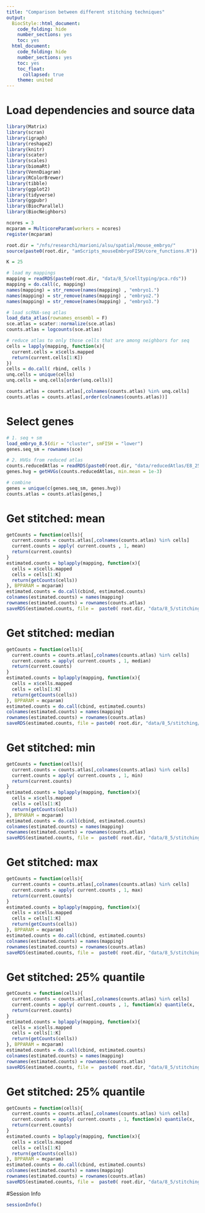 ```yaml
---
title: "Comparison between different stitching techniques"
output:
  BiocStyle::html_document:
    code_folding: hide
    number_sections: yes
    toc: yes  
  html_document:
    code_folding: hide
    number_sections: yes
    toc: yes
    toc_float:
      collapsed: true
    theme: united
---
```


# Load dependencies and source data

```r

library(Matrix)
library(scran)
library(igraph)
library(reshape2)
library(knitr)
library(scater)
library(scales)
library(biomaRt)
library(VennDiagram)
library(RColorBrewer)
library(tibble)
library(ggplot2)
library(tidyverse)
library(ggpubr)
library(BiocParallel)
library(BiocNeighbors)

ncores = 3
mcparam = MulticoreParam(workers = ncores)
register(mcparam)

root.dir = "/nfs/research1/marioni/alsu/spatial/mouse_embryo/"
source(paste0(root.dir, "amScripts_mouseEmbryoFISH/core_functions.R"))

K = 25

# load my mappings
mapping = readRDS(paste0(root.dir, "data/8_5/celltyping/pca.rds"))
mapping = do.call(c, mapping)
names(mapping) = str_remove(names(mapping) , "embryo1.")
names(mapping) = str_remove(names(mapping) , "embryo2.")
names(mapping) = str_remove(names(mapping) , "embryo3.")

# load scRNA-seq atlas
load_data_atlas(rownames_ensembl = F)
sce.atlas = scater::normalize(sce.atlas)
counts.atlas = logcounts(sce.atlas) 

# reduce atlas to only those cells that are among neighbors for seq
cells = lapply(mapping, function(x){
  current.cells = x$cells.mapped
  return(current.cells[1:K])
})
cells = do.call( rbind, cells )
unq.cells = unique(cells)
unq.cells = unq.cells[order(unq.cells)]

counts.atlas = counts.atlas[,colnames(counts.atlas) %in% unq.cells]
counts.atlas = counts.atlas[,order(colnames(counts.atlas))]

```

# Select genes

```r

# 1. seq + sm
load_embryo_8.5(dir = "cluster", smFISH = "lower")
genes.seq_sm = rownames(sce)

# 2. HVGs from reduced atlas
counts.reducedAtlas = readRDS(paste0(root.dir, "data/reducedAtlas/E8_25__E8_5/counts.rds"))
genes.hvg = getHVGs(counts.reducedAtlas, min.mean = 1e-3)

# combine
genes = unique(c(genes.seq_sm, genes.hvg))
counts.atlas = counts.atlas[genes,]


```

# Get stitched: mean

```r

getCounts = function(cells){
  current.counts = counts.atlas[,colnames(counts.atlas) %in% cells]
  current.counts = apply( current.counts , 1, mean)
  return(current.counts)
}
estimated.counts = bplapply(mapping, function(x){
  cells = x$cells.mapped
  cells = cells[1:K]
  return(getCounts(cells)) 
}, BPPARAM = mcparam) 
estimated.counts = do.call(cbind, estimated.counts)
colnames(estimated.counts) = names(mapping)
rownames(estimated.counts) = rownames(counts.atlas)
saveRDS(estimated.counts, file =  paste0( root.dir, "data/8_5/stitching/compareMetrics/nn_", K, "__mean.rds"))

```

# Get stitched: median

```r

getCounts = function(cells){
  current.counts = counts.atlas[,colnames(counts.atlas) %in% cells]
  current.counts = apply( current.counts , 1, median)
  return(current.counts)
}
estimated.counts = bplapply(mapping, function(x){
  cells = x$cells.mapped
  cells = cells[1:K]
  return(getCounts(cells)) 
}, BPPARAM = mcparam) 
estimated.counts = do.call(cbind, estimated.counts)
colnames(estimated.counts) = names(mapping)
rownames(estimated.counts) = rownames(counts.atlas)
saveRDS(estimated.counts, file = paste0( root.dir, "data/8_5/stitching/compareMetrics/nn_", K, "__median.rds"))

```

# Get stitched: min

```r

getCounts = function(cells){
  current.counts = counts.atlas[,colnames(counts.atlas) %in% cells]
  current.counts = apply( current.counts , 1, min)
  return(current.counts)
}
estimated.counts = bplapply(mapping, function(x){
  cells = x$cells.mapped
  cells = cells[1:K]
  return(getCounts(cells)) 
}, BPPARAM = mcparam) 
estimated.counts = do.call(cbind, estimated.counts)
colnames(estimated.counts) = names(mapping)
rownames(estimated.counts) = rownames(counts.atlas)
saveRDS(estimated.counts, file =  paste0( root.dir, "data/8_5/stitching/compareMetrics/nn_", K, "__min.rds"))

```

# Get stitched: max

```r

getCounts = function(cells){
  current.counts = counts.atlas[,colnames(counts.atlas) %in% cells]
  current.counts = apply( current.counts , 1, max)
  return(current.counts)
}
estimated.counts = bplapply(mapping, function(x){
  cells = x$cells.mapped
  cells = cells[1:K]
  return(getCounts(cells)) 
}, BPPARAM = mcparam) 
estimated.counts = do.call(cbind, estimated.counts)
colnames(estimated.counts) = names(mapping)
rownames(estimated.counts) = rownames(counts.atlas)
saveRDS(estimated.counts, file =  paste0( root.dir, "data/8_5/stitching/compareMetrics/nn_", K, "__max.rds"))

```

# Get stitched: 25% quantile 

```r

getCounts = function(cells){
  current.counts = counts.atlas[,colnames(counts.atlas) %in% cells]
  current.counts = apply( current.counts , 1, function(x) quantile(x, .25) )
  return(current.counts)
}
estimated.counts = bplapply(mapping, function(x){
  cells = x$cells.mapped
  cells = cells[1:K]
  return(getCounts(cells)) 
}, BPPARAM = mcparam) 
estimated.counts = do.call(cbind, estimated.counts)
colnames(estimated.counts) = names(mapping)
rownames(estimated.counts) = rownames(counts.atlas)
saveRDS(estimated.counts, file =  paste0( root.dir, "data/8_5/stitching/compareMetrics/nn_", K, "__q25.rds"))

```

# Get stitched: 25% quantile 

```r

getCounts = function(cells){
  current.counts = counts.atlas[,colnames(counts.atlas) %in% cells]
  current.counts = apply( current.counts , 1, function(x) quantile(x, .75) )
  return(current.counts)
}
estimated.counts = bplapply(mapping, function(x){
  cells = x$cells.mapped
  cells = cells[1:K]
  return(getCounts(cells)) 
}, BPPARAM = mcparam) 
estimated.counts = do.call(cbind, estimated.counts)
colnames(estimated.counts) = names(mapping)
rownames(estimated.counts) = rownames(counts.atlas)
saveRDS(estimated.counts, file =  paste0( root.dir, "data/8_5/stitching/compareMetrics/nn_", K, "__q75.rds"))

```

#Session Info

```r
sessionInfo()
```

